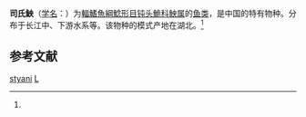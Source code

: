 {{Speciesbox
| name = 司氏䱀
| status = NE
| status_system = IUCN3.1
| image = 
| genus = Liobagrus
| species = styani
| authority = (Regan, 1908)<ref name='id6625'>{{cite web| url =http://www.bioinfo.cn/db05/BjdwSpecies.php?action=view&id=6625| title =司氏䱀| work =《中国动物物种编目数据库》| publisher =中国科学院微生物研究所| author =中国科学院动物研究所| accessdate =2009-04-11| deadurl =yes| archiveurl =https://web.archive.org/web/20160305101853/http://www.bioinfo.cn/db05/BjdwSpecies.php?action=view&id=6625| archivedate =2016-03-05}}</ref>
}}

'''司氏䱀'''（[[学名|学名]]：{{lang|la|''Liobagrus styani''}}）为[[輻鰭魚綱|輻鰭魚綱]][[鯰形目|鯰形目]][[钝头鮠科|钝头鮠科]][[䱀属|䱀属]]的[[鱼类|鱼类]]，是中国的特有物种。分布于长江中、下游水系等。该物种的模式产地在湖北。<ref name='id6625'/>

== 参考文献 ==
{{reflist}}

{{Wikispecies|Liobagrus styani}}
{{Taxonbar|from=Q3760846}}

[[Category:䱀属|styani]]
[[Category:1908年描述的魚類|L]]


{{鯰形目小作品}}